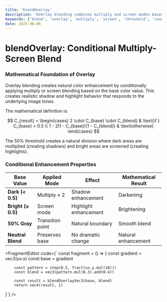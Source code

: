 ```yaml
---
title: 'blendOverlay'
description: 'Overlay blending combines multiply and screen modes based on base color threshold'
keywords: ['blend', 'overlay', 'multiply', 'screen', 'threshold', 'conditional']
date: 2025-08-06
---
```



# blendOverlay: Conditional Multiply-Screen Blend

### Mathematical Foundation of Overlay

Overlay blending creates natural color enhancement by conditionally applying multiply or screen blending based on the base color value. This creates realistic shadow and highlight behavior that responds to the underlying image tones.

The mathematical definition is:

$$
C_{result} = \begin{cases}
2 \cdot C_{base} \cdot C_{blend} & \text{if } C_{base} < 0.5 \\
1 - 2(1 - C_{base})(1 - C_{blend}) & \text{otherwise}
\end{cases}
$$

The 50% threshold creates a natural division where dark areas are multiplied (creating shadows) and bright areas are screened (creating highlights).

### Conditional Enhancement Properties

| Base Value | Applied Mode | Effect | Mathematical Result |
|------------|-------------|--------|-------------------|
| **Dark (< 0.5)** | Multiply × 2 | Shadow enhancement | Darkening |
| **Bright (≥ 0.5)** | Screen mode | Highlight enhancement | Brightening |
| **50% Gray** | Transition point | Natural boundary | Smooth blend |
| **Neutral Blend** | Preserves base | No dramatic change | Natural enhancement |

<FragmentEditor
code={`
const fragment = () => {
        const gradient = vec3(uv.x)
        const base = gradient
        
        const pattern = step(0.5, fract(uv.y.mul(10)))
        const blend = vec3(pattern.mul(0.3).add(0.4))
        
        const result = blendOverlayVec3(base, blend)
        return vec4(result, 1)
}`}
/>